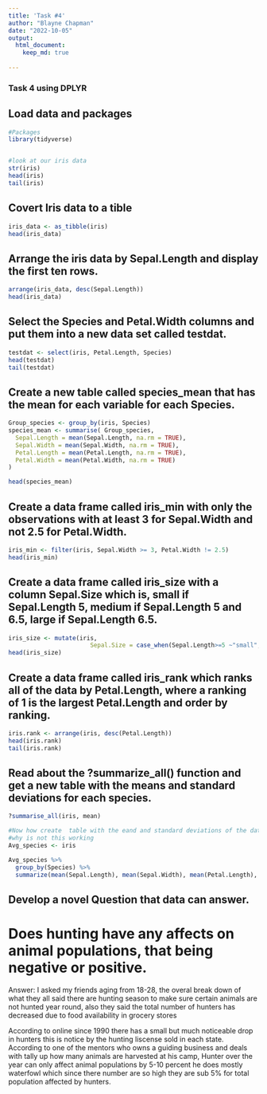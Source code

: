 ```yaml
---
title: 'Task #4'
author: "Blayne Chapman"
date: "2022-10-05"
output:
  html_document:
    keep_md: true
    
---
```

### Task 4 using DPLYR

## Load data and packages 
```r
#Packages
library(tidyverse)


#look at our iris data 
str(iris)
head(iris)
tail(iris)
```

## Covert Iris data to a tible
```r
iris_data <- as_tibble(iris)
head(iris_data)

```

## Arrange the iris data by Sepal.Length and display the first ten rows.
```r
arrange(iris_data, desc(Sepal.Length))
head(iris_data)

```

## Select the Species and Petal.Width columns and put them into a new data set called testdat.
```r
testdat <- select(iris, Petal.Length, Species)
head(testdat)
tail(testdat)
```

## Create a new table called species_mean that has the mean for each variable for each Species.
```r
Group_species <- group_by(iris, Species)
species_mean <- summarise( Group_species,
  Sepal.Length = mean(Sepal.Length, na.rm = TRUE),
  Sepal.Width = mean(Sepal.Width, na.rm = TRUE),
  Petal.Length = mean(Petal.Length, na.rm = TRUE),
  Petal.Width = mean(Petal.Width, na.rm = TRUE)
)

head(species_mean)
```

## Create a data frame called iris_min with only the observations with at least 3 for Sepal.Width and not 2.5 for Petal.Width.
```r
iris_min <- filter(iris, Sepal.Width >= 3, Petal.Width != 2.5)
head(iris_min)

```

## Create a data frame called iris_size with a column Sepal.Size which is, small if Sepal.Length  5, medium if Sepal.Length  5 and  6.5, large if Sepal.Length  6.5.
```r
iris_size <- mutate(iris,
                       Sepal.Size = case_when(Sepal.Length>=5 ~"small", between(Sepal.Length,5,6.5)~ "Medium",Sepal.Length<6.5~ "Large"))
head(iris_size)


```

## Create a data frame called iris_rank which ranks all of the data by Petal.Length, where a ranking of 1 is the largest Petal.Length and order by ranking.
```r
iris.rank <- arrange(iris, desc(Petal.Length))
head(iris.rank)
tail(iris.rank)

```

## Read about the ?summarize_all() function and get a new table with the means and standard deviations for each species.
```r
?summarise_all(iris, mean)

#Now how create  table with the eand and standard deviations of the data set. 
#why is not this working
Avg_species <- iris

Avg_species %>%
  group_by(Species) %>%
  summarize(mean(Sepal.Length), mean(Sepal.Width), mean(Petal.Length), mean(Petal.Width), sd(Sepal.Length),sd(Sepal.Width), sd(Petal.Length), sd(Petal.Width))

```

## Develop a novel Question that data can answer.
# Does hunting have any affects on animal populations, that being negative or positive.
Answer: I asked my friends aging from 18-28, the overal break down of what they all said there are hunting season to make sure certain animals are not hunted year round, also they said the total number of hunters has decreased due to food availability in grocery stores 

According to online since 1990 there has a small but much noticeable drop in hunters this is notice by the hunting liscense sold in each state.
According to one of the mentors who owns a guiding business and deals with tally up how many animals are harvested at his camp, 
Hunter over the year can only affect animal populations by 5-10 percent he does mostly waterfowl which since there number are so high they are sub 5% for total population affected by hunters.

